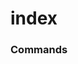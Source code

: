 # index


### Commands
<ul className='grid grid-cols-1 md:grid-cols-2 lg:grid-cols-3 xl:grid-cols-4 gap-4 -ml-6'>
<ReferenceCard
    title="AVAILABLE"
    description="Available Indices. Available indices for a given provider."
    url="index/available"
    command
/><ReferenceCard
    title="CONSTITUENTS"
    description="Index Constituents. Constituents of an index."
    url="index/constituents"
    command
/><ReferenceCard
    title="MARKET"
    description="Historical Market Indices."
    url="index/market"
    command
/>
</ul>

